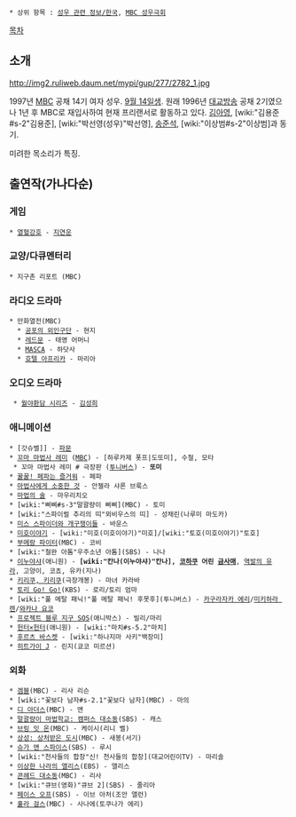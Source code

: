  * 상위 항목 : [[성우 관련 정보/한국]], [[MBC 성우극회]]

[[목차]]
== 소개 ==

http://img2.ruliweb.daum.net/mypi/gup/277/2782_1.jpg

1997년 [[문화방송|MBC]] 공채 14기 여자 성우. [[9월 14일]]생. 원래 1996년 [[대교방송]] 공채 2기였으나 1년 후 MBC로 재입사하여 현재 프리랜서로 활동하고 있다. [[김아영]], [wiki:"김용준#s-2"김용준], [wiki:"박선영(성우)"박선영], [[송준석]], [wiki:"이상범#s-2"이상범]과 동기.

미려한 목소리가 특징.
== 출연작(가나다순) ==
=== 게임 ===
 * [[열혈강호]] - [[지연운]]

=== 교양/다큐멘터리 ===
 * 지구촌 리포트 (MBC)

=== 라디오 드라마 ===
 * 만화열전(MBC)
   * [[공포의 외인구단]] - 현지
   * [[레드문]] - 태영 어머니
   * [[MASCA]] - 하닷사
   * [[호텔 아프리카]] - 마리아 

=== 오디오 드라마 === 
  * [[월야환담 시리즈]] - [[김성희]]

=== 애니메이션 ===
 * [갓슈벨]] - [[파문]]
 * [[꼬마 마법사 레미]] ([[MBC]]) - [하루카제 폿프|도또미], 수철, 모타
  * 꼬마 마법사 레미 # 극장판 ([[투니버스]]) - '''또미'''
 * [[꿀꿀! 페파는 즐거워]] - 페파
 * [[마법사에게 소중한 것]] - 안젤라 샤론 브룩스
 * [[마법의 술]] - 마우리치오
 * [wiki:"삐삐#s-3"말괄량이 삐삐](MBC) - 토미
 * [wiki:"스파이럴 추리의 띠"뫼비우스의 띠] - 성채린(나루미 마도카)
 * [[미스 스파이더와 개구쟁이들]] - 바운스
 * [[미호이야기]] - [wiki:"미호(미호이야기)"미호]/[wiki:"토호(미호이야기)"토호]
 * [[부메랑 파이터]](MBC) - 코비
 * [wiki:"철완 아톰"우주소년 아톰](SBS) - 나나
 * [[이누야샤]](애니원) - '''[wiki:"칸나(이누야샤)"칸나], [[코하쿠]] 어린 [[금사매]]''', [[역발의 유라]], 고양이, 코쵸, 유카(지나)
 * [[키리쿠, 키리쿠]](극장개봉) - 마녀 카라바
 * [[토리 Go! Go!]](KBS) - 로리/토리 엄마
 * [wiki:"풀 메탈 패닉!"풀 메탈 패닉! 후못후](투니버스) - [[카구라자카 에리]]/[[미키하라 렌]]/[[와카나 요코]]
 * [[프로젝트 블루 지구 SOS]](애니박스) - 빌리/마리
 * [[헌터×헌터]](애니원) - [wiki:"마치#s-5.2"마치]
 * [[후르츠 바스켓]] - [wiki:"하나지마 사키"백장미]
 * [[히트가이 J]] - 린지(쿄코 미르션)

=== 외화 ===
 * [[겜블]](MBC) - 리사 리슨
 * [wiki:"꽃보다 남자#s-2.1"꽃보다 남자](MBC) - 마의
 * [[디 아더스]](MBC) - 앤
 * [[말괄량이 마법학교: 캠퍼스 대소동]](SBS) - 캐스
 * [[브링 잇 온]](MBC) - 케이시(리니 벨)
 * [[상성: 상처받은 도시]](MBC) - 새봉(서기)
 * [[슈가 앤 스파이스]](SBS) - 루시
 * [wiki:"천사들의 합창"신! 천사들의 합창](대교어린이TV) - 마리솔
 * [[이상한 나라의 앨리스]](EBS) - 앨리스
 * [[콘헤드 대소동]](MBC) - 리사
 * [wiki:"큐브(영화)"큐브 2](SBS) - 줄리아
 * [[페이스 오프]](SBS) - 이브 아처(조안 앨런)
 * [[훌라 걸스]](MBC) - 사나에(토쿠나가 에리)
